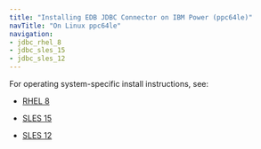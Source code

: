 ```yaml
---
title: "Installing EDB JDBC Connector on IBM Power (ppc64le)"
navTitle: "On Linux ppc64le"
navigation:
- jdbc_rhel_8
- jdbc_sles_15
- jdbc_sles_12
---
```


For operating system-specific install instructions, see:

  - [RHEL 8](jdbc_rhel_8)

  - [SLES 15](jdbc_sles_15)
  - [SLES 12](jdbc_sles_12)
